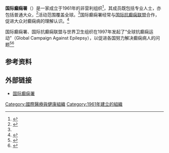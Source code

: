 '''国际癫痫署'''（{{lang-en|'''International Bureau for Epilepsy'''}}）是一家成立于1961年的非营利组织<ref>{{cite web|title=Mission, Objectives and Strategy for Epilepsy|url=http://www.ibe-epilepsy.org/about-us/mission-objectives-strategy/|work=International Bureau for Epilepsy|accessdate=10 January 2014|deadurl=yes|archiveurl=https://web.archive.org/web/20140108143900/http://www.ibe-epilepsy.org/about-us/mission-objectives-strategy/|archivedate=2014年1月8日}}</ref>，其成员既包括专业人士，亦包括普通大众，<ref name=EA2013>{{cite web|title=International epilepsy organisations|url=https://www.epilepsy.org.uk/about/international-epilepsy-organisations|accessdate=10 January 2014|archive-date=2015-02-11|archive-url=https://web.archive.org/web/20150211195501/https://www.epilepsy.org.uk/about/international-epilepsy-organisations|dead-url=yes}}</ref>活动范围覆盖全球。<ref name=EA2013/>国际癫痫署经常与[[国际抗癫痫联盟|国际抗癫痫联盟]]合作，促进大众对癫痫病的理解认识。<ref>{{cite web|title=Epilepsy.org|url=http://www.epilepsy.org/|accessdate=14 May 2014|archive-date=2015-02-15|archive-url=https://web.archive.org/web/20150215103545/http://www.epilepsy.org/|dead-url=no}}</ref>

国际癫痫署、国际抗癫痫联盟与世界卫生组织在1997年发起了“全球抗癫痫运动”（Global Campaign Against Epilepsy），以促进各国努力解决癫痫病人的问题<ref>{{cite book|last=al.]|first=Jerome Engel ... [et|title=Epilepsy global issues for the practicing neurologist|year=2005|publisher=Demos Medical Pub.|location=New York, N.Y.|isbn=9781934559123|page=138|url=http://books.google.ca/books?id=hFk4kt1o3mwC&pg=PT138|access-date=2015-02-15|archive-date=2015-02-15|archive-url=https://web.archive.org/web/20150215103410/http://books.google.ca/books?id=hFk4kt1o3mwC&pg=PT138|dead-url=no}}</ref><ref>{{cite book|last=Prasher|first=edited by Vee P.|title=Epilepsy and intellectual disabilities|year=2008|publisher=Springer|location=New York|isbn=9781848002593|page=212|url=http://books.google.ca/books?id=Oze51wrSUGEC&pg=PA212|author2=Kerr, Mike P.|access-date=2015-02-15|archive-date=2015-02-15|archive-url=https://web.archive.org/web/20150215105737/http://books.google.ca/books?id=Oze51wrSUGEC&pg=PA212|dead-url=no}}</ref>

== 参考资料 ==
{{reflist}}

== 外部链接 ==
* [http://www.ibe-epilepsy.org/ 国际癫痫署]{{Wayback|url=http://www.ibe-epilepsy.org/ |date=20150211081056 }}

[[Category:國際醫療與健康組織|Category:國際醫療與健康組織]]
[[Category:1961年建立的組織|Category:1961年建立的組織]]
{{stub}}